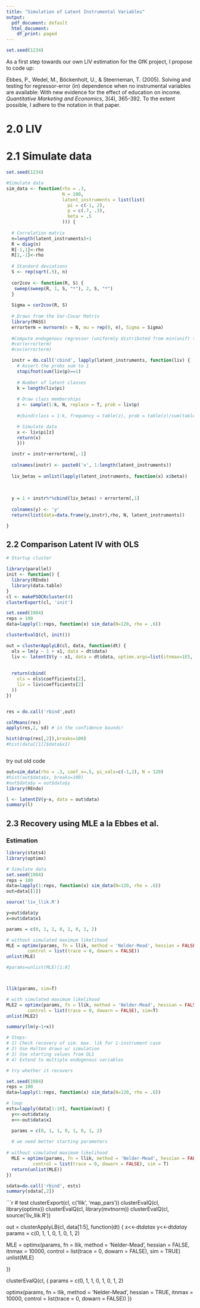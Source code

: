 ```yaml
---
title: "Simulation of Latent Instrumental Variables"
output:
  pdf_document: default
  html_document:
    df_print: paged
---
```


```r
set.seed(1234)
```

As a first step towards our own LIV estimation for the GfK project, I propose to code up:

Ebbes, P., Wedel, M., Böckenholt, U., & Steerneman, T. (2005). Solving and testing for regressor-error (in) dependence when no instrumental variables are available: With new evidence for the effect of education on income. *Quantitative Marketing and Economics*, 3(4), 365-392. To the extent possible, I adhere to the notation in that paper.

# 2.0 LIV 

# 2.1 Simulate data

```r
set.seed(1234)

#Simulate data
sim_data <- function(rho = .3,
                     N = 100,
                     latent_instruments = list(list(
                       pi = c(-1, 2),
                       p = c(.7, .3),
                       beta = .5
                     ))) {
  
  # Correlation matrix
  n=length(latent_instruments)+1
  R = diag(n)
  R[-1,1]<-rho
  R[1,-1]<-rho
  
  # Standard deviations
  S <- rep(sqrt(.5), n)
  
  cor2cov <- function(R, S) {
   sweep(sweep(R, 1, S, "*"), 2, S, "*")
  }
  
  Sigma = cor2cov(R, S)
  
  # Draws from the Var-Covar Matrix
  library(MASS)
  errorterm = mvrnorm(n = N, mu = rep(0, n), Sigma = Sigma)
  
  #Compute endogenous regressor (uniformly distributed from min(unif) to max(unif)
  #cor(errorterm)
  #cov(errorterm)

  instr = do.call('cbind', lapply(latent_instruments, function(liv) {
    # Assert the probs sum to 1
    stopifnot(sum(liv$p)==1)
  
    # Number of latent classes
    k = length(liv$pi)
  
    # Draw class memberships
    z <- sample(1:k, N, replace = T, prob = liv$p)
    
    #cbind(class = 1:k, frequency = table(z), prob = table(z)/sum(table(z)))

    # Simulate data
    x <- liv$pi[z]
    return(x)
    }))

  instr = instr+errorterm[,-1]
  
  colnames(instr) <- paste0('x', 1:length(latent_instruments))
  
  liv_betas = unlist(lapply(latent_instruments, function(x) x$beta))
  
  
  
  y = 1 + instr%*%cbind(liv_betas) + errorterm[,1]
  
  colnames(y) <- 'y'
  return(list(data=data.frame(y,instr),rho, N, latent_instruments))

}
```

## 2.2 Comparison Latent IV with OLS

```r
# Startup cluster

library(parallel)
init <- function() {
  library(REndo)
  library(data.table)
}
cl <- makePSOCKcluster(4)
clusterExport(cl, 'init')

```

```r
set.seed(1984)
reps = 100
data=lapply(1:reps, function(x) sim_data(N=120, rho = .6))

clusterEvalQ(cl, init())

out = clusterApplyLB(cl, data, function(dt) {
  ols = lm(y ~ 1 + x1, data = dt$data)
  liv <- latentIV(y ~ x1, data = dt$data, optimx.args=list(itnmax=1E5, method='Nelder-Mead'))
  
                  
  return(cbind(
    ols = ols$coefficients[2],
    liv = liv$coefficients[2]
  ))
})


res = do.call('rbind',out)

colMeans(res)
apply(res,2, sd) # in the confidence bounds!

hist(drop(res[,2]),breaks=100)
#hist(data[[1]]$data$x1)



```

try out old code
```r
out=sim_data(rho = .3, coef_x=.5, pi_vals=c(-1,2), N = 120)
#hist(out$data$x, breaks=100)
#out$data$y = out$data$y
library(REndo)

l <- latentIV(y~x, data = out$data)
summary(l)
```

## 2.3 Recovery using MLE a la Ebbes et al. 

### Estimation
```r
library(stats4)
library(optimx)

# Simulate data
set.seed(1984)
reps = 100
data=lapply(1:reps, function(x) sim_data(N=120, rho = .6))
out=data[[1]]

source('liv_llik.R')

y=out$data$y
x=out$data$x1

params = c(0, 1, 1, 0, 1, 0, 1, 2)

# without simulated maximum likelihood
MLE = optimx(params, fn = llik, method = 'Nelder-Mead', hessian = FALSE, itnmax = 10000, 
        control = list(trace = 0, dowarn = FALSE))
unlist(MLE)

#params=unlist(MLE)[1:8]



llik(params, sim=T)

# with simulated maximum likelihood
MLE2 = optimx(params, fn = llik, method = 'Nelder-Mead', hessian = FALSE, itnmax = 10000, 
        control = list(trace = 0, dowarn = FALSE), sim=T)
unlist(MLE2)

summary(lm(y~1+x))

# Steps:
# 1) Check recovery of sim. max. lik for 1-instrument case
# 2) Use Halton draws w/ simulation
# 3) Use starting values from OLS
# 4) Extend to multiple endogenous variables

# try whether it recovers

```

```r
set.seed(1984)
reps = 100
data=lapply(1:reps, function(x) sim_data(N=120, rho = .6))

# loop
ests=lapply(data[1:10], function(out) {
  y<<-out$data$y
  x<<-out$data$x1

  params = c(0, 1, 1, 0, 1, 0, 1, 2)
  
  # we need better starting parameters
  
# without simulated maximum likelihood
  MLE = optimx(params, fn = llik, method = 'Nelder-Mead', hessian = FALSE, itnmax = 10000, 
          control = list(trace = 0, dowarn = FALSE), sim = T)
  return(unlist(MLE))
})

sdata=do.call('rbind', ests)
summary(sdata[,2])


```

```r
# test
clusterExport(cl, c('llik', 'map_pars'))
clusterEvalQ(cl, library(optimx))
clusterEvalQ(cl, library(mvtnorm))
clusterEvalQ(cl, source('liv_llik.R'))





out = clusterApplyLB(cl, data[1:5], function(dt) {
  x<<-dt$data$x
  y<<-dt$data$y
  params = c(0, 1, 1, 0, 1, 0, 1, 2)

  MLE = optimx(params, fn = llik, method = 'Nelder-Mead', hessian = FALSE, itnmax = 10000, 
        control = list(trace = 0, dowarn = FALSE), sim = TRUE)
  unlist(MLE)

})



clusterEvalQ(cl, {
  params = c(0, 1, 1, 0, 1, 0, 1, 2)

  optimx(params, fn = llik, method = 'Nelder-Mead', hessian = TRUE, itnmax = 10000, 
        control = list(trace = 0, dowarn = FALSE))
})


